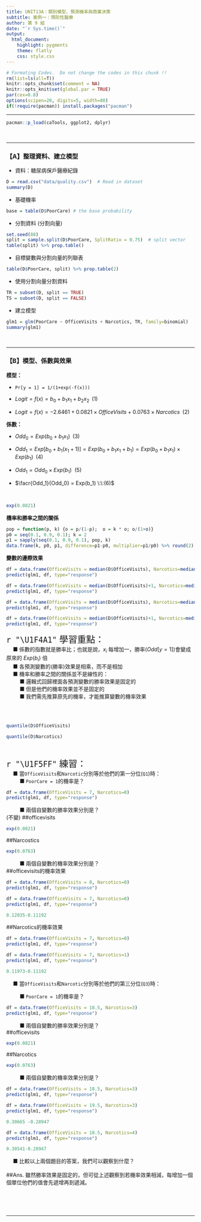 ```yaml
---
title: UNIT13A：類別模型、預測機率與商業決策 
subtitle: 案例一：預防性醫療
author: 第 9 組
date: "`r Sys.time()`"
output: 
  html_document:
    highlight: pygments
    theme: flatly
    css: style.css
---
```


```r
# Formating Codes.  Do not change the codes in this chunk !!
rm(list=ls(all=T))
knitr::opts_chunk$set(comment = NA)
knitr::opts_knit$set(global.par = TRUE)
par(cex=0.8)
options(scipen=20, digits=5, width=80)
if(!require(pacman)) install.packages("pacman")
```
<hr>

```r
pacman::p_load(caTools, ggplot2, dplyr)
```
<br><hr>

### 【A】整理資料、建立模型

+ 資料：糖尿病保戶醫療紀錄
```r
D = read.csv("data/quality.csv")  # Read in dataset
summary(D)
```

+ 基礎機率
```r
base = table(D$PoorCare) # the base probability
```

+ 分割資料 (分割向量)
```r
set.seed(88)
split = sample.split(D$PoorCare, SplitRatio = 0.75)  # split vector
table(split) %>% prop.table()
```

+ 目標變數與分割向量的列聯表
```r
table(D$PoorCare, split) %>% prop.table(2)
```

+ 使用分割向量分割資料
```r
TR = subset(D, split == TRUE)
TS = subset(D, split == FALSE)
```

+ 建立模型
```r
glm1 = glm(PoorCare ~ OfficeVisits + Narcotics, TR, family=binomial)
summary(glm1)
```
<br><hr>


### 【B】模型、係數與效果

**模型：**

+ `Pr[y = 1] = 1/(1+exp(-f(x)))` 

+ $Logit = f(x) = b_0 + b_1 x_1 + b_2 x_2 \;\; (1)$

+ $Logit = f(x) = -2.6461 + 0.0821 \times OfficeVisits + 0.0763 \times Narcotics \;\; (2)$

**係數：**

+ $Odd_0 = Exp(b_0 + b_1 x_1)\;\;(3)$

+ $Odd_1 = Exp[b_0 + b_1(x_1+1)] = Exp(b_0 + b_1 x_1 + b_1) = Exp(b_0 + b_1 x_1) \times Exp(b_1) \;\;(4)$

+ $Odd_1 = Odd_0 \times Exp(b_1) \:\:(5)$

+ $\facr{Odd_1}{Odd_0} =  Exp(b_1) \:\:(6)$

<br>
```r
exp(0.0821)

```

**機率和勝率之間的關係** 
```r
pop = function(p, k) {o = p/(1-p);  o = k * o; o/(1+o)}
p0 = seq(0.1, 0.9, 0.1); k = 2
p1 = sapply(seq(0.1, 0.9, 0.1), pop, k)
data.frame(k, p0, p1, difference=p1-p0, multiplier=p1/p0) %>% round(2) 
```

**變數的邊際效果** 
```r
df = data.frame(OfficeVisits = median(D$OfficeVisits), Narcotics=median(D$Narcotics))
predict(glm1, df, type="response")
```

```r
df = data.frame(OfficeVisits = median(D$OfficeVisits)+1, Narcotics=median(D$Narcotics))
predict(glm1, df, type="response")
```

```r
df = data.frame(OfficeVisits = median(D$OfficeVisits), Narcotics=median(D$Narcotics)+1)
predict(glm1, df, type="response")
```

```r
df = data.frame(OfficeVisits = median(D$OfficeVisits)+1, Narcotics=median(D$Narcotics)+1)
predict(glm1, df, type="response")
```

<p class="wwl">
<span style="font-size:24px">`r "\U1F4A1"` 學習重點：</span><br>
&emsp; ■ 係數的指數就是勝率比；也就是說，$x_i$ 每增加一，勝率($Odd[y = 1]$)會變成原來的 $Exp(b_i)$ 倍<br>
&emsp; ■ 各預測變數的(勝率)效果是相乘，而不是相加<br>
&emsp; ■ 機率和勝率之間的關係並不是線性的：<br>
&emsp; &emsp; ■ 邏輯式回歸裡面各預測變數的勝率效果是固定的<br>
&emsp; &emsp; ■ 但是他們的機率效果並不是固定的<br>
&emsp; &emsp; ■ 我們需先推算原先的機率，才能推算變數的機率效果<br><br>
</p class="wwl"><br>


```r
quantile(D$OfficeVisits)
```

```r
quantile(D$Narcotics)
```
<br>

<p class="qiz">
<span style="font-size:24px">`r "\U1F5FF"` 練習： </span><br>
&emsp; ■ 當`OfficeVisits`和`Narcotic`分別等於他們的第一分位(`Q1`)時：<br>
&emsp; &emsp; ■ `PoorCare = 1`的機率是？<br>
```r
df = data.frame(OfficeVisits = 7, Narcotics=0)
predict(glm1, df, type="response")
```

&emsp; &emsp; ■ 兩個自變數的勝率效果分別是？<br> (不變)
##officevisits
```r
exp(0.0821)
```
##Narcostics
```r
exp(0.0763)
```



&emsp; &emsp; ■ 兩個自變數的機率效果分別是？<br>
##officevisits的機率效果
```r
df = data.frame(OfficeVisits = 8, Narcotics=0)
predict(glm1, df, type="response")
```
```r
df = data.frame(OfficeVisits = 7, Narcotics=0)
predict(glm1, df, type="response")
```

```r
0.12035-0.11192
```
##Narcotics的機率效果
```r
df = data.frame(OfficeVisits = 7, Narcotics=0)
predict(glm1, df, type="response")
```
```r
df = data.frame(OfficeVisits = 7, Narcotics=1)
predict(glm1, df, type="response")
```
```r
0.11973-0.11192
```

&emsp; ■ 當`OfficeVisits`和`Narcotic`分別等於他們的第三分位(`Q3`)時：<br>

&emsp; &emsp; ■ `PoorCare = 1`的機率是？<br>
```r
df = data.frame(OfficeVisits = 18.5, Narcotics=3)
predict(glm1, df, type="response")
```
&emsp; &emsp; ■ 兩個自變數的勝率效果分別是？<br>
##officevisits
```r
exp(0.0821)
```
##Narcotics
```r
exp(0.0763)
```

&emsp; &emsp; ■ 兩個自變數的機率效果分別是？<br>

```r
df = data.frame(OfficeVisits = 18.5, Narcotics=3)
predict(glm1, df, type="response")
```

```r
df = data.frame(OfficeVisits = 19.5, Narcotics=3)
predict(glm1, df, type="response")
```
```r
0.30665 -0.28947
```

```r
df = data.frame(OfficeVisits = 18.5, Narcotics=4)
predict(glm1, df, type="response")
```

```r
0.30541-0.28947 
```

&emsp; ■ 比較以上兩個題目的答案，我們可以觀察到什麼？<br><br>
##Ans. 雖然勝率效果是固定的，但可從上述觀察到若機率效果相減，每增加一個個單位他們的值會先遞增再到遞減。
</p class="qiz">

<br><br><br><hr>




